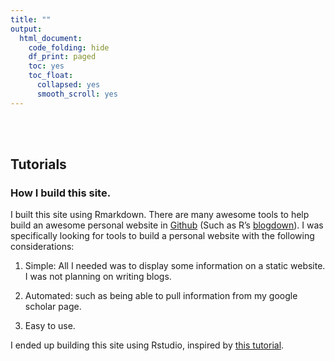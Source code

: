 ```yaml
---
title: ""
output:
  html_document:
    code_folding: hide
    df_print: paged
    toc: yes
    toc_float:
      collapsed: yes
      smooth_scroll: yes
---
```

<br>
<br>

## Tutorials

### How I build this site. 

I built this site using Rmarkdown. There are many awesome tools to help build an awesome personal website in [Github](https://github.com) (Such as R's [blogdown](https://bookdown.org/yihui/blogdown/)). I was specifically looking for tools to build a personal website with the following considerations:

1. Simple: All I needed was to display some information on a static website. I was not planning on writing blogs.

2. Automated: such as being able to pull information from my google scholar page.

3. Easy to use.

I ended up building this site using Rstudio, inspired by [this tutorial](https://github.com/privefl/rmarkdown-website-template). 

